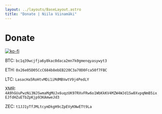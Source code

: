 ```yaml
---
layout: ../layouts/BaseLayout.astro
title: "Donate | Niila Viinamäki"
---
```


# Donate

[![ko-fi](https://ko-fi.com/img/githubbutton_sm.svg)](https://ko-fi.com/A0A5XSDZ8)  

BTC: `bc1q39wcjfja6y8kac0daca2mn7k0gmenqyasywyt3`  
  
ETH: `0x26e05D05CcC684b8ebEB220C3a70D0Fca50f7FBC`  
  
LTC: `LasacHa5RoHtvMDi1iMdMBVwtV9j4PedLY`  
  
XMR: `4A9hGUuPwzNi3NJSwmaMgMUJx6uqzUK97RXvFRw6o1WbKkKV4MZW4WJd1Sw8XvpqNmB5ixEJfdHZuETbZpKjp93KAmweJd3`  
  
ZEC: `t1JJ1yTfJMLtcymDkgH9cZpEVyKNwETt9La`  